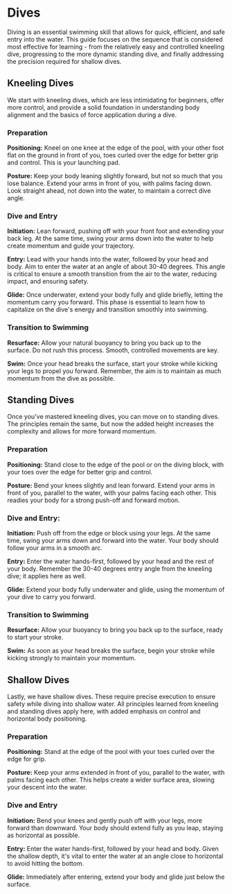 # Dives

Diving is an essential swimming skill that allows for quick, efficient, and safe entry into the water. This guide focuses on the sequence that is considered most effective for learning - from the relatively easy and controlled kneeling dive, progressing to the more dynamic standing dive, and finally addressing the precision required for shallow dives.

## Kneeling Dives

We start with kneeling dives, which are less intimidating for beginners, offer more control, and provide a solid foundation in understanding body alignment and the basics of force application during a dive.

### Preparation

**Positioning:** Kneel on one knee at the edge of the pool, with your other foot flat on the ground in front of you, toes curled over the edge for better grip and control. This is your launching pad.

**Posture:** Keep your body leaning slightly forward, but not so much that you lose balance. Extend your arms in front of you, with palms facing down. Look straight ahead, not down into the water, to maintain a correct dive angle.

### Dive and Entry

**Initiation:** Lean forward, pushing off with your front foot and extending your back leg. At the same time, swing your arms down into the water to help create momentum and guide your trajectory.

**Entry:** Lead with your hands into the water, followed by your head and body. Aim to enter the water at an angle of about 30-40 degrees. This angle is critical to ensure a smooth transition from the air to the water, reducing impact, and ensuring safety.

**Glide:** Once underwater, extend your body fully and glide briefly, letting the momentum carry you forward. This phase is essential to learn how to capitalize on the dive's energy and transition smoothly into swimming.

### Transition to Swimming

**Resurface:** Allow your natural buoyancy to bring you back up to the surface. Do not rush this process. Smooth, controlled movements are key.

**Swim:** Once your head breaks the surface, start your stroke while kicking your legs to propel you forward. Remember, the aim is to maintain as much momentum from the dive as possible.

## Standing Dives

Once you've mastered kneeling dives, you can move on to standing dives. The principles remain the same, but now the added height increases the complexity and allows for more forward momentum.

### Preparation

**Positioning:** Stand close to the edge of the pool or on the diving block, with your toes over the edge for better grip and control.

**Posture:** Bend your knees slightly and lean forward. Extend your arms in front of you, parallel to the water, with your palms facing each other. This readies your body for a strong push-off and forward motion.

### Dive and Entry:

**Initiation:** Push off from the edge or block using your legs. At the same time, swing your arms down and forward into the water. Your body should follow your arms in a smooth arc.

**Entry:** Enter the water hands-first, followed by your head and the rest of your body. Remember the 30-40 degrees entry angle from the kneeling dive; it applies here as well.

**Glide:** Extend your body fully underwater and glide, using the momentum of your dive to carry you forward.

### Transition to Swimming

**Resurface:** Allow your buoyancy to bring you back up to the surface, ready to start your stroke.

**Swim:** As soon as your head breaks the surface, begin your stroke while kicking strongly to maintain your momentum.

## Shallow Dives

Lastly, we have shallow dives. These require precise execution to ensure safety while diving into shallow water. All principles learned from kneeling and standing dives apply here, with added emphasis on control and horizontal body positioning.

### Preparation

**Positioning:** Stand at the edge of the pool with your toes curled over the edge for grip.

**Posture:** Keep your arms extended in front of you, parallel to the water, with palms facing each other. This helps create a wider surface area, slowing your descent into the water.

### Dive and Entry

**Initiation:** Bend your knees and gently push off with your legs, more forward than downward. Your body should extend fully as you leap, staying as horizontal as possible.

**Entry:** Enter the water hands-first, followed by your head and body. Given the shallow depth, it's vital to enter the water at an angle close to horizontal to avoid hitting the bottom.

**Glide:** Immediately after entering, extend your body and glide just below the surface.
